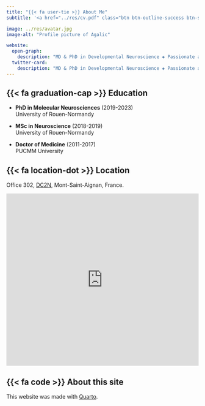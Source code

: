 ```yaml
---
title: "{{< fa user-tie >}} About Me"
subtitle: '<a href="../res/cv.pdf" class="btn btn-outline-success btn-sm">Check my full CV</a>'

image: ../res/avatar.jpg
image-alt: "Profile picture of Agalic"

website:
  open-graph:
    description: "MD & PhD in Developmental Neuroscience ◈ Passionate about Science, Arts, and Books"
  twitter-card:
    description: "MD & PhD in Developmental Neuroscience ◈ Passionate about Science, Arts, and Books"
---
```


## {{< fa graduation-cap >}} Education

- **PhD in Molecular Neurosciences** (2019-2023)  
  [University of Rouen-Normandy]{.about-details}

- **MSc in Neuroscience** (2018-2019)  
  [University of Rouen-Normandy]{.about-details}

- **Doctor of Medicine** (2011-2017)  
  [PUCMM University]{.about-details}

## {{< fa location-dot >}} Location

Office 302, [DC2N](http://dc2n.labos.univ-rouen.fr/), Mont-Saint-Aignan, France.

<iframe src="https://www.google.com/maps/embed?pb=!1m18!1m12!1m3!1d1296.663026733685!2d1.0702853884011896!3d49.459453607089706!2m3!1f0!2f0!3f0!3m2!1i1024!2i768!4f13.1!3m3!1m2!1s0x47e0dded973b5933%3A0x639b9172b0d013aa!2sCURIB!5e0!3m2!1sen!2sfr!4v1677340398785!5m2!1sen!2sfr" width="100%" height="450" style="border:0;" allowfullscreen="" loading="lazy" referrerpolicy="no-referrer-when-downgrade"></iframe>

## {{< fa code >}} About this site

This website was made with [Quarto](https://quarto.org/).